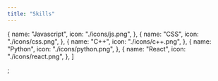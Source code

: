 ```yaml
---
title: "Skills"
---
```


  {
    name: "Javascript",
    icon: "./icons/js.png",
  },
  {
    name: "CSS",
    icon: "./icons/css.png",
  },
  {
    name: "C++",
    icon: "./icons/c++.png",
  },
  {
    name: "Python",
    icon: "./icons/python.png",
  },
  {
    name: "React",
    icon: "./icons/react.png",
  },
]

;
